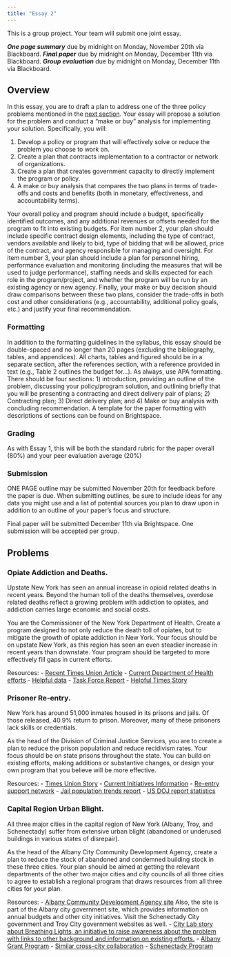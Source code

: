 ```yaml
---
title: "Essay 2"
---
```


::: callout-important
This is a group project.  Your team will submit one joint essay.
:::

::: callout-note
**_One page summary_** due by midnight on Monday, November 20th via Blackboard.
**_Final paper_** due by midnight on Monday, December 11th via Blackboard.
**_Group evaluation_** due by midnight on Monday, December 11th via Blackboard.
:::

## Overview
In this essay, you are to draft a plan to address one of the three policy problems mentioned in the [next section](#problems). Your essay will propose a solution for the problem and conduct a "make or buy" analysis for implementing your solution. Specifically, you will:

1. Develop a policy or program that will effectively solve or reduce the problem you choose to work on.
2. Create a plan that contracts implementation to a contractor or network of organizations.
3. Create a plan that creates government capacity to directly implement the program or policy.
4. A make or buy analysis that compares the two plans in terms of trade-offs and costs and benefits (both in monetary, effectiveness, and accountability terms).

Your overall policy and program should include a budget, specifically identified outcomes, and any additional revenues or offsets needed for the program to fit into existing budgets. For item number 2, your plan should include specific contract design elements, including the type of contract, vendors available and likely to bid, type of bidding that will be allowed, price of the contract, and agency responsible for managing and oversight. For item number 3, your plan should include a plan for personnel hiring, performance evaluation and monitoring (including the measures that will be used to judge performance), staffing needs and skills expected for each role in the program/project, and whether the program will be run by an existing agency or new agency. Finally, your make or buy decision should draw comparisons between these two plans, consider the trade-offs in both cost and other considerations (e.g., accountability, additional policy goals, etc.) and justify your final recommendation.

### Formatting
In addition to the formatting guidelines in the syllabus, this essay should be double-spaced and no longer than 20 pages (excluding the bibliography, tables, and appendices). All charts, tables and figured should be in a separate section, after the references section, with a reference provided in text (e.g., Table 2 outlines the budget for...). As always, use APA formatting. There should be four sections: 1) introduction, providing an outline of the problem, discussing your policy/program solution, and outlining briefly that you will be presenting a contracting and direct delivery pair of plans; 2) Contracting plan; 3) Direct delivery plan; and 4) Make or buy analysis with concluding recommendation. A template for the paper formatting with descriptions of sections can be found on Brightspace.

### Grading
As with Essay 1, this will be both the standard rubric for the paper overall (80%) and your peer evaluation average (20%)

### Submission
ONE PAGE outline may be submitted November 20th for feedback before the paper is due. When submitting outlines, be sure to include ideas for any data you might use and a list of potential sources you plan to draw upon in addition to an outline of your paper's focus and structure.

Final paper will be submitted December 11th via Brightspace. One submission will be accepted per group.

## Problems
### Opiate Addiction and Deaths.
Upstate New York has seen an annual increase in opioid related deaths in recent years. Beyond the human toll of the deaths themselves, overdose related deaths reflect a growing problem with addiction to opiates, and addiction carries large economic and social costs.

You are the Commissioner of the New York Department of Health. Create a program designed to not only reduce the death toll of opiates, but to mitigate the growth of opiate addiction in New York. Your focus should be on upstate New York, as this region has seen an even steadier increase in recent years than downstate. Your program should be targeted to more effectively fill gaps in current efforts.

Resources:
- [Recent Times Union Article](https://www.timesunion.com/local/article/Opioids-The-death-toll-keeps-rising-12832368.php)
- [Current Department of Health efforts](https://www.health.ny.gov/community/opioid_epidemic/)
- [Helpful data](https://www.health.ny.gov/statistics/opioid/)
- [Task Force Report](https://www.health.ny.gov/statistics/opioid/data/pdf/nys_jul17.pdf)
- [Helpful Times Story](https://www.nytimes.com/2018/02/19/nyregion/opioid-overdose-heroin-deaths-new-york.html)

### Prisoner Re-entry.
New York has around 51,000 inmates housed in its prisons and jails. Of those released, 40.9% return to prison. Moreover, many of these prisoners lack skills or credentials. 

As the head of the Division of Criminal Justice Services, you are to create a plan to reduce the prison population and reduce recidivism rates. Your focus should be on state prisons throughout the state. You can build on existing efforts, making additions or substantive changes, or design your own program that you believe will be more effective.

Resources:
- [Times Union Story](https://www.timesunion.com/news/article/By-the-numbers-New-York-s-prison-population-12216340.php)
- [Current Initiatives Information](http://www.criminaljustice.ny.gov/crimnet/ojsa/initiatives/offender_reentry.htm)
- [Re-entry support network](https://www.reentry.net/ny/)
- [Jail population trends report](http://www.criminaljustice.ny.gov/crimnet/ojsa/jail_pop_y.pdf)
- [US DOJ report statistics](https://bjafactsheets.iir.com/State/NY)

### Capital Region Urban Blight.
All three major cities in the capital region of New York (Albany, Troy, and Schenectady) suffer from extensive urban blight (abandoned or underused buildings in various states of disrepair). 

As the head of the Albany City Community Development Agency, create a plan to reduce the stock of abandoned and condemned building stock in these three cities. Your plan should be aimed at getting the relevant departments of the other two major cities and city councils of all three cities to agree to establish a regional program that draws resources from all three cities for your plan.

Resources:
- [Albany Community Development Agency site](https://www.albanyny.gov/Government/Departments/ACDA.aspx) Also, the site is part of the Albany city government site, which provides information on annual budgets and other city initiatives. Visit the Schenectady City government and Troy City government websites as well.
- [City Lab story about Breathing Lights, an initiative to raise awareness about the problem with links to other background and information on existing efforts.](https://www.citylab.com/solutions/2016/09/breathing-lights-illuminates-blight-vacancy-upstate-new-york/502283/)
- [Albany Grant Program](http://wamc.org/post/albany-mayor-announces-1000000-vacant-building-grant-program)
- [Similar cross-city collaboration](http://www.cityofschenectady.com/Archive/ViewFile/Item/495)
- [Schenectady Program](http://spectrumlocalnews.com/nys/capital-region/news/2018/01/18/new-program-in-schenectady-helps-fight-urban-blight)